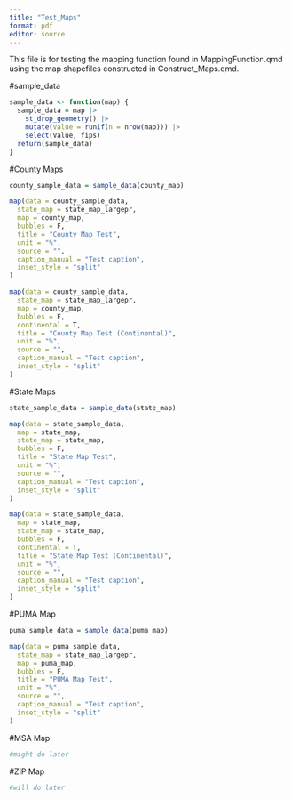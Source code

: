 ```yaml
---
title: "Test_Maps"
format: pdf
editor: source
---
```


This file is for testing the mapping function found in MappingFunction.qmd using the map shapefiles constructed in Construct_Maps.qmd.

#sample_data
```r
sample_data <- function(map) {
  sample_data = map |>
    st_drop_geometry() |>
    mutate(Value = runif(n = nrow(map))) |>
    select(Value, fips)
  return(sample_data)
}
```


#County Maps

```r
county_sample_data = sample_data(county_map)

map(data = county_sample_data,
  state_map = state_map_largepr,
  map = county_map,
  bubbles = F,
  title = "County Map Test",
  unit = "%",
  source = "",
  caption_manual = "Test caption",
  inset_style = "split"
)

map(data = county_sample_data,
  state_map = state_map_largepr,
  map = county_map,
  bubbles = F,
  continental = T,
  title = "County Map Test (Continental)",
  unit = "%",
  source = "",
  caption_manual = "Test caption",
  inset_style = "split"
)
```


#State Maps

```r
state_sample_data = sample_data(state_map)

map(data = state_sample_data,
  map = state_map,
  state_map = state_map,
  bubbles = F,
  title = "State Map Test",
  unit = "%",
  source = "",
  caption_manual = "Test caption",
  inset_style = "split"
)

map(data = state_sample_data,
  map = state_map,
  state_map = state_map,
  bubbles = F,
  continental = T,
  title = "State Map Test (Continental)",
  unit = "%",
  source = "",
  caption_manual = "Test caption",
  inset_style = "split"
)
```


#PUMA Map

```r
puma_sample_data = sample_data(puma_map)

map(data = puma_sample_data,
  state_map = state_map_largepr,
  map = puma_map,
  bubbles = F,
  title = "PUMA Map Test",
  unit = "%",
  source = "",
  caption_manual = "Test caption",
  inset_style = "split"
)
```


#MSA Map

```r
#might do later
```


#ZIP Map

```r
#will do later
```

